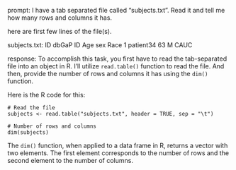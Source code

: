 prompt:
I have a tab separated file called "subjects.txt". Read it and tell me how many rows and columns it has. 

here are first few lines of the file(s).

subjects.txt:
ID	dbGaP ID	Age	sex	Race
1	patient34	63	M	CAUC


response:
To accomplish this task, you first have to read the tab-separated file into an object in R. I'll utilize `read.table()` function to read the file. And then, provide the number of rows and columns it has using the `dim()` function.

Here is the R code for this:

```
# Read the file
subjects <- read.table("subjects.txt", header = TRUE, sep = "\t")

# Number of rows and columns
dim(subjects)
```

The `dim()` function, when applied to a data frame in R, returns a vector with two elements. The first element corresponds to the number of rows and the second element to the number of columns.
